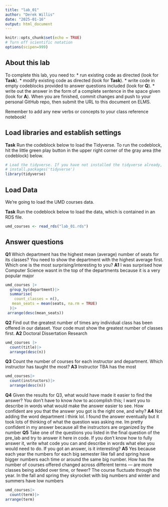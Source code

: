 ```yaml
---
title: "lab_01"
author: "Derek Willis"
date: "2025-01-16"
output: html_document
---
```


```r
knitr::opts_chunk$set(echo = TRUE)
# Turn off scientific notation
options(scipen=999)
```

## About this lab

To complete this lab, you need to: \* run existing code as directed (look for **Task**). \* modify existing code as directed (look for **Task**). \* write code in empty codeblocks provided to answer questions included (look for **Q**). \* write out the answer in the form of a complete sentence in the space given (look for **A**). When you are finished, commit changes and push to your personal GitHub repo, then submit the URL to this document on ELMS.

Remember to add any new verbs or concepts to your class reference notebook!

## Load libraries and establish settings

**Task** Run the codeblock below to load the Tidyverse. To run the codeblock, hit the little green play button in the upper right corner of the gray area (the codeblock) below.

```r
# Load the tidyverse. If you have not installed the tidyverse already, remove the # from the next line and run it first.  
# install.packages('tidyverse')
library(tidyverse)
```

## Load Data

We're going to load the UMD courses data.

**Task** Run the codeblock below to load the data, which is contained in an RDS file.

```r
umd_courses <- read_rds("lab_01.rds")
```

## Answer questions

**Q1** Which department has the highest mean (average) number of seats for its classes? You need to show the department with the highest average first. Which one is the most surprising/interesting to you? **A1** I was surprised how Computer Science wasnt in the top of the departments because it is a very popular major 

```r
umd_courses |>
  group_by(department)|>
  summarise(
    count_classes = n(),
   mean_seats = mean(seats, na.rm = TRUE)
  )|>
 arrange(desc(mean_seats))
```

**Q2** Find out the greatest number of times any individual class has been offered in our dataset. Your code must show the greatest number of classes first.
**A2** Doctoral Dissertation Research

```r
umd_courses |>
  count(title)|>
  arrange(desc(n)) 
```
**Q3** Count the number of courses for each instructor and department. Which instructor has taught the most?
**A3** Instructor TBA has the most
```r
umd_courses|>
  count(instructors)|>
  arrange(desc(n))

```
**Q4** Given the results for Q3, what would have made it easier to find the answer? You don't have to know *how* to accomplish this; I want you to describe in words what would make the answer easier to see. How confident are you that the answer you got is the right one, and why? **A4**
  Not adding the word department i think lol. I found the answer eventually but it took lots of thinking of what the question was asking me. Im pretty confident in my answer because all the instructors are organized by the number
**Q5** Take one of the questions you listed in the final question of the pre_lab and try to answer it here in code. If you don't know how to fully answer it, write what code you can and describe in words what else you would need to do. If you got an answer, is it interesting? **A5**
Yes because each year the numbers for each big semester like fall and spring have bigger numbers each time or around the same big number.
How has the number of courses offered changed across different terms — are more classes being added over time, or fewer?
The course fluctuate through the year. In the fall and spring they skyrocket with big numbers and winter and summers have low numbers

```r
umd_courses|>
  count(term)|>
arrange(term)
```
